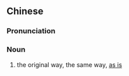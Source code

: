 ==Chinese==
{{zh-forms|s=原样}}

===Pronunciation===
{{zh-pron
|m=yuányàng
|c=jyun4 joeng6
|h=pfs=ngièn-yong
|cat=n
}}

===Noun===
{{zh-noun}}

# the original way, the same way, [[as is]]